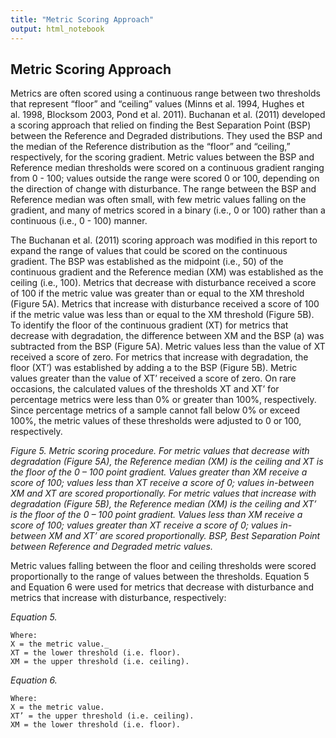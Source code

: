 ```yaml
---
title: "Metric Scoring Approach"
output: html_notebook
---
```


## Metric Scoring Approach

Metrics are often scored using a continuous range between two thresholds that represent “floor” and “ceiling” values (Minns et al. 1994, Hughes et al. 1998, Blocksom 2003, Pond et al. 2011). Buchanan et al. (2011) developed a scoring approach that relied on finding the Best Separation Point (BSP) between the Reference and Degraded distributions. They used the BSP and the median of the Reference distribution as the “floor” and “ceiling,” respectively, for the scoring gradient. Metric values between the BSP and Reference median thresholds were scored on a continuous gradient ranging from 0 - 100; values outside the range were scored 0 or 100, depending on the direction of change with disturbance. The range between the BSP and Reference median was often small, with few metric values falling on the gradient, and many of metrics scored in a binary (i.e., 0 or 100) rather than a continuous (i.e., 0 - 100) manner.

The Buchanan et al. (2011) scoring approach was modified in this report to expand the range of values that could be scored on the continuous gradient. The BSP was established as the midpoint (i.e., 50) of the continuous gradient and the Reference median (XM) was established as the ceiling (i.e., 100). Metrics that decrease with disturbance received a score of 100 if the metric value was greater than or equal to the XM threshold (Figure 5A). Metrics that increase with disturbance received a score of 100 if the metric value was less than or equal to the XM threshold (Figure 5B). To identify the floor of the continuous gradient (XT) for metrics that decrease with degradation, the difference between XM and the BSP (a) was subtracted from the BSP (Figure 5A). Metric values less than the value of XT received a score of zero. For metrics that increase with degradation, the floor (XT’) was established by adding a to the BSP (Figure 5B). Metric values greater than the value of XT’ received a score of zero. On rare occasions, the calculated values of the thresholds XT and XT’ for percentage metrics were less than 0% or greater than 100%, respectively. Since percentage metrics of a sample cannot fall below 0% or exceed 100%, the metric values of these thresholds were adjusted to 0 or 100, respectively.

_Figure 5. Metric scoring procedure. For metric values that decrease with degradation (Figure 5A), the Reference median (XM) is the ceiling and XT is the floor of the 0 – 100 point gradient. Values greater than XM receive a score of 100; values less than XT receive a score of 0; values in-between XM and XT are scored proportionally. For metric values that increase with degradation (Figure 5B), the Reference median (XM) is the ceiling and XT’ is the floor of the 0 – 100 point gradient. Values less than XM receive a score of 100; values greater than XT receive a score of 0; values in-between XM and XT’ are scored proportionally. BSP, Best Separation Point between Reference and Degraded metric values._

Metric values falling between the floor and ceiling thresholds were scored proportionally to the range of values between the thresholds. Equation 5 and Equation 6 were used for metrics that decrease with disturbance and metrics that increase with disturbance, respectively:

_Equation 5._

    Where:
    X = the metric value._
    XT = the lower threshold (i.e. floor).
    XM = the upper threshold (i.e. ceiling).

_Equation 6._

    Where:
    X = the metric value.
    XT’ = the upper threshold (i.e. ceiling).
    XM = the lower threshold (i.e. floor).


